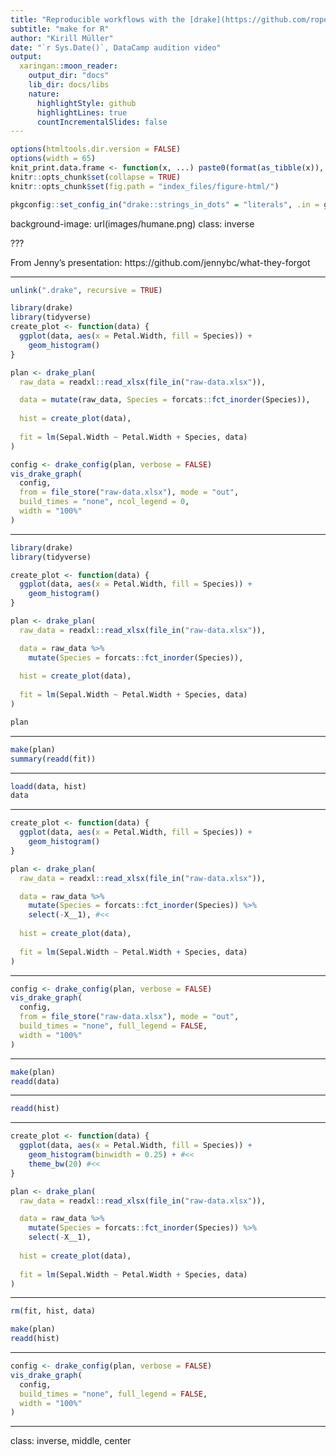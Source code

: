 ```yaml
---
title: "Reproducible workflows with the [drake](https://github.com/ropensci/drake) R package"
subtitle: "make for R"
author: "Kirill Müller"
date: "`r Sys.Date()`, DataCamp audition video"
output:
  xaringan::moon_reader:
    output_dir: "docs"
    lib_dir: docs/libs
    nature:
      highlightStyle: github
      highlightLines: true
      countIncrementalSlides: false
---
```


```r
options(htmltools.dir.version = FALSE)
options(width = 65)
knit_print.data.frame <- function(x, ...) paste0(format(as_tibble(x)), collapse = "\n")
knitr::opts_chunk$set(collapse = TRUE)
knitr::opts_chunk$set(fig.path = "index_files/figure-html/")

pkgconfig::set_config_in("drake::strings_in_dots" = "literals", .in = globalenv())
```

background-image: url(images/humane.png)
class: inverse

???

From Jenny's presentation: https://github.com/jennybc/what-they-forgot

---

```r
unlink(".drake", recursive = TRUE)
```

```r
library(drake)
library(tidyverse)
create_plot <- function(data) {
  ggplot(data, aes(x = Petal.Width, fill = Species)) +
    geom_histogram()
}

plan <- drake_plan(
  raw_data = readxl::read_xlsx(file_in("raw-data.xlsx")),

  data = mutate(raw_data, Species = forcats::fct_inorder(Species)),
  
  hist = create_plot(data),
  
  fit = lm(Sepal.Width ~ Petal.Width + Species, data)
)
```

```r
config <- drake_config(plan, verbose = FALSE)
vis_drake_graph(
  config,
  from = file_store("raw-data.xlsx"), mode = "out",
  build_times = "none", ncol_legend = 0,
  width = "100%"
)
```


---

```r
library(drake)
library(tidyverse)

create_plot <- function(data) {
  ggplot(data, aes(x = Petal.Width, fill = Species)) +
    geom_histogram()
}

plan <- drake_plan(
  raw_data = readxl::read_xlsx(file_in("raw-data.xlsx")),

  data = raw_data %>%
    mutate(Species = forcats::fct_inorder(Species)),
  
  hist = create_plot(data),
  
  fit = lm(Sepal.Width ~ Petal.Width + Species, data)
)

plan
```

---

```r
make(plan)
summary(readd(fit))
```

---

```r
loadd(data, hist)
data
```

---

```r
create_plot <- function(data) {
  ggplot(data, aes(x = Petal.Width, fill = Species)) +
    geom_histogram()
}

plan <- drake_plan(
  raw_data = readxl::read_xlsx(file_in("raw-data.xlsx")),

  data = raw_data %>% 
    mutate(Species = forcats::fct_inorder(Species)) %>%
    select(-X__1), #<<
  
  hist = create_plot(data),
  
  fit = lm(Sepal.Width ~ Petal.Width + Species, data)
)
```

---

```r
config <- drake_config(plan, verbose = FALSE)
vis_drake_graph(
  config,
  from = file_store("raw-data.xlsx"), mode = "out",
  build_times = "none", full_legend = FALSE,
  width = "100%"
)
```

---

```r
make(plan)
readd(data)
```

---

```r
readd(hist)
```

---

```r
create_plot <- function(data) {
  ggplot(data, aes(x = Petal.Width, fill = Species)) +
    geom_histogram(binwidth = 0.25) + #<<
    theme_bw(20) #<<
}

plan <- drake_plan(
  raw_data = readxl::read_xlsx(file_in("raw-data.xlsx")),

  data = raw_data %>% 
    mutate(Species = forcats::fct_inorder(Species)) %>%
    select(-X__1),
  
  hist = create_plot(data),
  
  fit = lm(Sepal.Width ~ Petal.Width + Species, data)
)
```

---

```r
rm(fit, hist, data)
```


```r
make(plan)
readd(hist)
```

---

```r
config <- drake_config(plan, verbose = FALSE)
vis_drake_graph(
  config,
  build_times = "none", full_legend = FALSE,
  width = "100%"
)
```

---

class: inverse, middle, center
